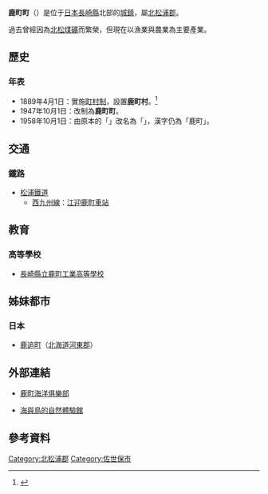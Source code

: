 {{日本町村 (廢除)|
自治體名=鹿町|
町村=町|
町村章=|
日文原名=鹿町町|
平假名=しかまちちょう|
羅馬字拼音=Shikamachi-chō|
廢除時間=2010年3月31日|
廢除理由=編入合併|
廢除時處置='''鹿町町'''、[[江迎町|江迎町]]→佐世保市|
現在自治體=佐世保市|
都道府縣=長崎縣|
支廳=|
郡=北松浦郡|
編號=42389-1|
面積=30.22|
邊界未定=|
人口=5,108|
統計時間=2009年2月1日|
自治體=[[佐世保市|佐世保市]]、[[佐佐町|佐佐町]]、[[江迎町|江迎町]]、[[平戶市|平戶市]]|
樹=[[樫|樫]]|
花=[[杜鵑花|杜鵑花]]|
鳥=|
其他象徵物=|
其他象徵=|
郵遞區號=859-6292|
所在地=北松浦郡鹿町町下歌浦免290番地2|
電話號碼=956-77-5111|
外部連結=http://www.shikamachi.net/ |
經度=|
緯度=|
地圖=[[File:_Shikamachi_in_Nagasaki_Prefecture.png|250px]]|
註記=人口：[http://www.pref.nagasaki.jp/toukei/new_date/nen_geppou/tuki/kokuseichousa/suikei/suikei.htm 長崎縣官方網頁]|
}}
'''鹿町町'''（{{jpn|j=鹿町町|hg=しかまちちょう|rm=Shikamachi chō|f=y}}）是位于[[日本|日本]][[長崎縣|長崎縣]]北部的[[城鎮|城鎮]]，屬[[北松浦郡|北松浦郡]]。

過去曾經因為[[北松煤礦|北松煤礦]]而繁榮，但現在以漁業與農業為主要產業。

==歷史==
===年表===
* 1889年4月1日：實施[[町村制|町村制]]，設置'''鹿町村'''。<ref>{{Cite web| publisher=鹿町町公所| title=鹿町的歷史| url=http://www.shikamachi.net/administration/history.html| accessdate=2009-03-09| language=ja| deadurl=yes| archiveurl=https://web.archive.org/web/20081003070737/http://www.shikamachi.net/administration/history.html| archivedate=2008-10-03}}</ref>
* 1947年10月1日：改制為'''鹿町町'''。
* 1958年10月1日：由原本的「{{lang|ja|ししまち}}」改名為「{{lang|ja|しかまち}}」，漢字仍為「鹿町」。

==交通==
===鐵路===
* [[松浦鐵道|松浦鐵道]]
** [[西九州線|西九州線]]：[[江迎鹿町車站|江迎鹿町車站]]

==教育==
===高等學校===
* [[長崎縣立鹿町工業高等學校|長崎縣立鹿町工業高等學校]]

==姊妹都市==
===日本===
* [[鹿追町|鹿追町]]（[[北海道|北海道]][[河東郡_(日本)|河東郡]]）

==外部連結==
* {{Ja}} [https://web.archive.org/web/20080312165609/http://fukuoka.cool.ne.jp/colory/soc/ 鹿町海洋俱樂部]
* {{Ja}} [https://web.archive.org/web/20090815100751/http://www1.ocn.ne.jp/~taiken/ 海與鳥的自然體驗館]

==參考資料==
<div class="references-small">
<references />
</div>

{{長崎縣}}{{Authority control}}

[[Category:北松浦郡|Category:北松浦郡]]
[[Category:佐世保市|Category:佐世保市]]